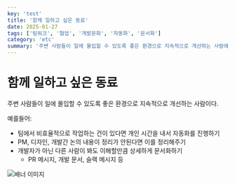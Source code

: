 ```yaml
---
key: 'test'
title: '함께 일하고 싶은 동료'
date: 2025-01-27
tags: ['팀워크', '협업', '개발문화', '자동화', '문서화']
category: 'etc'
summary: '주변 사람들이 일에 몰입할 수 있도록 좋은 환경으로 지속적으로 개선하는 사람에 대한 생각을 정리했습니다.'
---
```


# 함께 일하고 싶은 동료

주변 사람들이 일에 몰입할 수 있도록 좋은 환경으로 지속적으로 개선하는 사람이다.

예를들어:

- 팀에서 비효율적으로 작업하는 건이 있다면 개인 시간을 내서 자동화를 진행하기
- PM, 디자인, 개발간 논의 내용이 정리가 안된다면 이를 정리해주기
- 개발자가 아닌 다른 사람이 봐도 이해할만큼 상세하게 문서화하기
  - PR 메시지, 개발 문서, 슬랙 메시지 등

![배너 이미지](./assets/simple.png)
